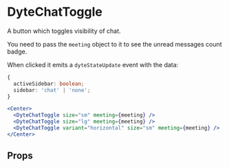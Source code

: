 # DyteChatToggle

A button which toggles visibility of chat.

You need to pass the `meeting` object to it to see the unread messages count
badge.

When clicked it emits a `dyteStateUpdate` event with the data:

```ts
{
  activeSidebar: boolean;
  sidebar: 'chat' | 'none';
}
```

```jsx
<Center>
  <DyteChatToggle size="sm" meeting={meeting} />
  <DyteChatToggle size="lg" meeting={meeting} />
  <DyteChatToggle variant="horizontal" size="sm" meeting={meeting} />
</Center>
```

## Props

<PropsTable of="dyte-chat-toggle" />
